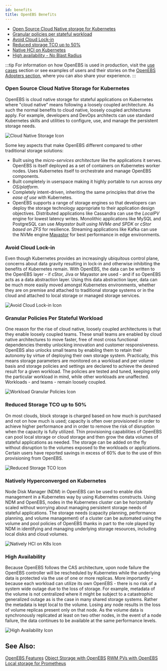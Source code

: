 ```yaml
---
id: benefits
title: OpenEBS Benefits
---
```



- [Open Source Cloud Native storage for Kubernetes](#open-source-cloud-native-storage-for-kubernetes)
- [Granular policies per stateful workload](#granular-policies-per-stateful-workload)
- [Avoid Cloud Lock-in](#avoid-cloud-lock-in)
- [Reduced storage TCO up to 50%](#reduced-storage-tco-up-to-50)
- [Native HCI on Kubernetes](#natively-hyperconverged-on-kubernetes)
- [High availability - No Blast Radius](#high-availability)

:::tip
For information on how OpenEBS is used in production, visit the [use cases](/docs/introduction/usecases) section or see examples of users and their stories on the [OpenEBS Adopters section](https://github.com/openebs/openebs/blob/master/ADOPTERS.md), where you can also share your experience.
:::

### Open Source Cloud Native Storage for Kubernetes

<TwoColumn left="1fr" right="200px">
  <p>
    OpenEBS is cloud native storage for stateful applications on Kubernetes
    where "cloud native" means following a loosely coupled architecture. As such
    the normal benefits to cloud native, loosely coupled architectures apply.
    For example, developers and DevOps architects can use standard Kubernetes
    skills and utilities to configure, use, and manage the persistent storage
    needs.
  </p>

![Cloud Native Storage Icon](../assets/b-cn.svg)

</TwoColumn>

Some key aspects that make OpenEBS different compared to other traditional storage solutions:

- Built using the _micro-services architecture_ like the applications it serves. OpenEBS is itself deployed as a set of containers on Kubernetes worker nodes. Uses Kubernetes itself to orchestrate and manage OpenEBS components.
- Built completely in userspace making it highly portable to run across _any OS/platform_.
- Completely intent-driven, inheriting the same principles that drive the _ease of use_ with Kubernetes.
- OpenEBS supports a range of storage engines so that developers can deploy the storage technology appropriate to their application design objectives. Distributed applications like Cassandra can use the _LocalPV_ engine for lowest latency writes. Monolithic applications like MySQL and PostgreSQL can use _Mayastor built using NVMe and SPDK_ or _cStor based on ZFS_ for resilience. Streaming applications like Kafka can use the NVMe engine [Mayastor](https://github.com/openebs/Mayastor) for best performance in edge environments.

### Avoid Cloud Lock-in

<TwoColumn left="1fr" right="200px">
  <p>
    Even though Kubernetes provides an increasingly ubiquitous control plane,
    concerns about data gravity resulting in lock-in and otherwise inhibiting
    the benefits of Kubernetes remain. With OpenEBS, the data can be written to
    the OpenEBS layer - if cStor, Jiva or Mayastor are used - and if so OpenEBS
    acts as a data abstraction layer. Using this data abstraction layer, data
    can be much more easily moved amongst Kubernetes environments, whether they
    are on premise and attached to traditional storage systems or in the cloud
    and attached to local storage or managed storage services.
  </p>

![Avoid Cloud Lock-in Icon](../assets/b-no-lockin.svg)

</TwoColumn>

### Granular Policies Per Stateful Workload

<TwoColumn left="1fr" right="200px">
    <p>
        One reason for the rise of cloud native, loosely coupled architectures is that they enable loosely coupled teams. These small teams are enabled by cloud native architectures to move faster, free of most cross functional dependencies thereby unlocking innovation and customer responsiveness. OpenEBS also unlocks small teams by enabling them to retain their autonomy by virtue of deploying their own storage system. Practically, this means storage parameters are monitored on a workload and per volume basis and storage policies and settings are declared to achieve the desired result for a given workload. The policies are tested and tuned, keeping only the particular workload in mind, while other workloads are unaffected. Workloads - and teams - remain loosely coupled.
    </p>

![Workload Granular Policies Icon](../assets/b-granular.svg)

</TwoColumn>

### Reduced Storage TCO up to 50%

<TwoColumn left="1fr" right="200px">
    <p>
     On most clouds, block storage is charged based on how much is purchased and not on how much is used; capacity is often over provisioned in order to achieve higher performance and in order to remove the risk of disruption when the capacity is fully utilized. Thin provisioning capabilities of OpenEBS can pool local storage or cloud storage and then grow the data volumes of stateful applications as needed. The storage can be added on the fly without disruption to the volumes exposed to the workloads or applications. Certain users have reported savings in excess of 60% due to the use of thin provisioning from OpenEBS.
    </p>

![Reduced Storage TCO Icon](../assets/b-lowtco.svg)

</TwoColumn>

### Natively Hyperconverged on Kubernetes

<TwoColumn left="1fr" right="200px">
  <p>
    Node Disk Manager (NDM) in OpenEBS can be used to enable disk management in
    a Kubernetes way by using Kubernetes constructs. Using NDM and OpenEBS,
    nodes in the Kubernetes cluster can be horizontally scaled without worrying
    about managing persistent storage needs of stateful applications. The
    storage needs (capacity planning, performance planning, and volume
    management) of a cluster can be automated using the volume and pool policies
    of OpenEBS thanks in part to the role played by NDM in identifying and
    managing underlying storage resources, including local disks and cloud
    volumes.
  </p>

![Natively HCI on K8s Icon](../assets/b-hci.svg)

</TwoColumn>

### High Availability

<TwoColumn left="1fr" right="200px">
  <p>
    Because OpenEBS follows the CAS architecture, upon node failure the OpenEBS
    controller will be rescheduled by Kubernetes while the underlying data is
    protected via the use of one or more replicas. More importantly - because
    each workload can utilize its own OpenEBS - there is no risk of a system
    wide outage due to the loss of storage. For example, metadata of the volume
    is not centralized where it might be subject to a catastrophic generalized
    outage as is the case in many shared storage systems. Rather the metadata is
    kept local to the volume. Losing any node results in the loss of volume
    replicas present only on that node. As the volume data is synchronously
    replicated at least on two other nodes, in the event of a node failure, the
    data continues to be available at the same performance levels.
  </p>

![High Availability Icon](../assets/b-ha.svg)

</TwoColumn>

## See Also:

[OpenEBS Features](/docs/introduction/features) [Object Storage with OpenEBS](/docs/stateful-applications/minio) [RWM PVs with OpenEBS](/docs/concepts/rwm) [Local storage for Prometheus ](/docs/stateful-applications/prometheus)
